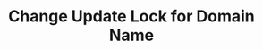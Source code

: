 ---
title: "Change Update Lock for Domain Name"
openapi: "PATCH /api/v2/domains/{domain}/update_lock"
sidebarTitle: "Change Update Lock for Domain Name"
description: "This endpoint provides a command to change the Update Lock status for a domain name. The Update Lock status is a setting that can prevent a domain name from being updated."
---